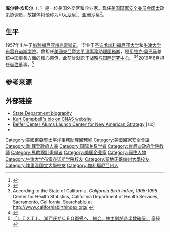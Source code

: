 {{Infobox officeholder
| name                = 库尔特·坎贝尔<br>Kurt Campbell
| image               = KurtCampbell.jpg
| office              = [[美国国家安全委员会|美国国家安全委员会]][[印太|印太]]政策协调员
| president           = [[乔·拜登|乔·拜登]]
| term_start          = 2021年1月20日
| term_end            = 
| predecessor         = 新设职位
| successor           = 
| office2              = [[美國東亞暨太平洋事務助理國務卿|美國東亞暨太平洋事務助理國務卿]]
| president2           = [[贝拉克·奥巴马|贝拉克·奥巴马]]
| term_start 2         = 2009年6月29日
| term_end2            = 2013年2月8日
| predecessor2         = [[克里斯托弗·罗伯特·希尔|克里斯托弗·罗伯特·希尔]]
| successor2           = {{tsl|en|Daniel R. Russel|丹尼尔·R·拉塞尔|丹尼尔·拉塞尔}}
| birth_name          = Kurt Michael Campbell
| birth_date          = {{birth date and age|1957|8|27}}
| birth_place         = {{USA}}[[加利福尼亚州|加利福尼亚州]][[弗雷斯诺|弗雷斯诺]]
| death_date          = 
| death_place         = 
| spouse              = {{marriage|{{tsl|en|Lael Brainard|莱尔·布雷纳德|莱尔·布雷纳德}}|1998}}
| party               = {{DP}}
| education           = [[圣迭戈加利福尼亚大学|圣迭戈加利福尼亚大学]]<br>[[牛津大学布雷齐诺斯学院|牛津大学布雷齐诺斯学院]]
}}
'''库尔特·坎贝尔'''（{{lang-en|Kurt Michael Campbell}}, {{bd|1957年|8月27日||}}）是一位美国外交官和企业家。现任[[美国国家安全委员会|美国国家安全委员会]][[印太|印太]]政策协调员，故媒体将他称为印太[[沙皇|沙皇]]<ref>{{Cite web|url=https://asia.nikkei.com/Politics/International-relations/Biden-s-Asia-policy/Indo-Pacific-czar-Kurt-Campbell-calls-for-spreading-out-US-forces|title='Indo-Pacific czar' Kurt Campbell calls for spreading out US forces|accessdate=2021-05-06|author=SHIN NAKAYAMA and KEN MORIYASU|date=2021-01-15|work=|publisher=日本经济新闻网站|quote=|language=en|archive-date=2021-07-19|archive-url=https://web.archive.org/web/20210719120616/https://asia.nikkei.com/Politics/International-relations/Biden-s-Asia-policy/Indo-Pacific-czar-Kurt-Campbell-calls-for-spreading-out-US-forces|dead-url=no}}</ref>、亚洲沙皇<ref>{{Cite web|url=https://www.storm.mg/article/3390900|title=「他是拜登亞太政策的四分衛！」前朝老將坎博接任「亞洲沙皇」，對印太事務將有何影響|accessdate=2021-05-06|author=|date=2021-0-15|work=|publisher=风传媒，来源：美国之音|quote=|language=Zh-hant|archive-date=2021-05-09|archive-url=https://web.archive.org/web/20210509020220/https://www.storm.mg/article/3390900|dead-url=no}}</ref>。

==生平==
1957年出生于[[加利福尼亚州|加利福尼亚州]][[弗雷斯诺|弗雷斯诺]]，毕业于[[圣迭戈加利福尼亚大学|圣迭戈加利福尼亚大学]]和[[牛津大学布雷齐诺斯学院|牛津大学布雷齐诺斯学院]]。曾担任[[美國東亞暨太平洋事務助理國務卿|美國東亞暨太平洋事務助理國務卿]]，是[[贝拉克·奥巴马|贝拉克·奥巴马]]总统中国事务方面的核心幕僚，此前曾就职于[[战略与国际研究中心|战略与国际研究中心]]。<ref>According to the State of California. ''California Birth Index, 1905-1995''. Center for Health Statistics, California Department of Health Services, Sacramento, California. Searchable at http://www.californiabirthindex.org/ {{Wayback|url=http://www.californiabirthindex.org/ |date=20200421015835 }}</ref><ref>{{Cite web |url=http://www.the-asia-group.com/team_member/1/ |title=Archived copy |access-date=2014-12-24 |archive-url=https://web.archive.org/web/20141224145642/http://www.the-asia-group.com/team_member/1/ |archive-date=2014-12-24 |url-status=dead }}</ref>2019年6月担任[[骊住|骊住]]董事。<ref>[https://www.sankeibiz.jp/business/news/190626/bsc1906260500003-n1.htm 「ＬＩＸＩＬ、瀬戸氏がＣＥＯ復帰へ　総会、株主側が過半数確保」] {{Wayback|url=https://www.sankeibiz.jp/business/news/190626/bsc1906260500003-n1.htm |date=20201126042008 }}産経</ref>

==参考来源==
{{Reflist}}

==外部链接==
{{commons category}}
*[https://web.archive.org/web/20090715063347/http://www.state.gov/r/pa/ei/biog/125594.htm State Department biography]
*[https://web.archive.org/web/20090305045958/http://www.cnas.org/node/328 Kurt Campbell's bio on CNAS website]
*[http://belfercenter.ksg.harvard.edu/publication/18608/ Belfer Center Alums Launch Center for New American Strategy] [sic]
*{{C-SPAN|Kurt Campbell}}

{{Authority control}}
{{DEFAULTSORT:Campbell, Kurt M.}}
[[Category:美國東亞暨太平洋事務助理國務卿|Category:美國東亞暨太平洋事務助理國務卿]]
[[Category:美國國家安全會議|Category:美國國家安全會議]]
[[Category:喬·拜登政府人員|Category:喬·拜登政府人員]]
[[Category:国际关系学者|Category:国际关系学者]]
[[Category:肯尼迪政府学院教师|Category:肯尼迪政府学院教师]]
[[Category:馬歇爾計畫學者|Category:馬歇爾計畫學者]]
[[Category:美国企业家|Category:美国企业家]]
[[Category:骊住人物|Category:骊住人物]]
[[Category:牛津大学布雷齐诺斯学院校友|Category:牛津大学布雷齐诺斯学院校友]]
[[Category:聖地牙哥加州大學校友|Category:聖地牙哥加州大學校友]]
[[Category:埃里溫國立大學校友|Category:埃里溫國立大學校友]]
[[Category:加利福尼亞州人|Category:加利福尼亞州人]]